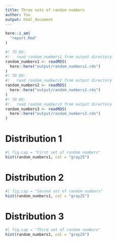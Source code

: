 ```yaml
---
title: Three sets of random numbers
author: You
output: html_document
---
```


```r
here::i_am(
  "report.Rmd"
)
```

```r
#! TO DO: 
#!   read random_numbers1 from output directory
random_numbers1 <- readRDS(
  here::here("output/random_numbers1.rds")
)
#! TO DO: 
#!   read random_numbers2 from output directory
random_numbers2 <- readRDS(
  here::here("output/random_numbers2.rds")
)
#! TO DO: 
#!   read random_numbers3 from output directory
random_numbers3 <- readRDS(
  here::here("output/random_numbers3.rds")
)
```

# Distribution 1

```r
#| fig.cap = "First set of random numbers"
hist(random_numbers1, col = "gray25")
```

# Distribution 2

```r
#| fig.cap = "Second set of random numbers"
hist(random_numbers1, col = "gray25")
```

# Distribution 3

```r
#| fig.cap = "Third set of random numbers"
hist(random_numbers1, col = "gray25")
```
